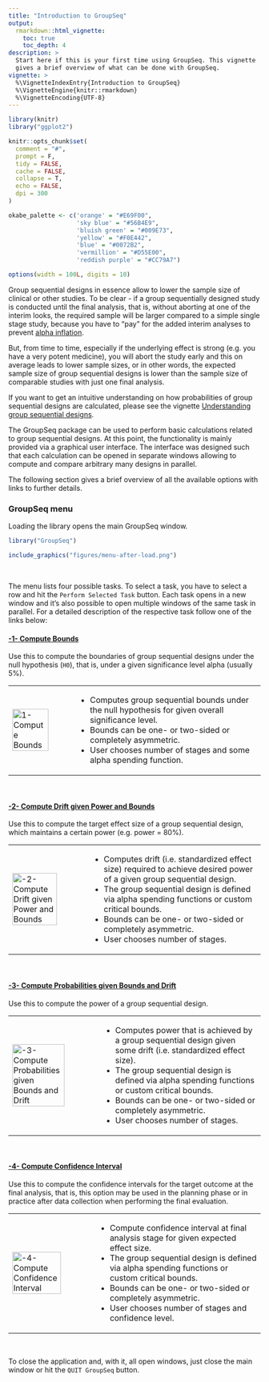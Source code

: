 ```yaml
---
title: "Introduction to GroupSeq"
output:
  rmarkdown::html_vignette:
    toc: true
    toc_depth: 4
description: >
  Start here if this is your first time using GroupSeq. This vignette
  gives a brief overview of what can be done with GroupSeq.
vignette: >
  %\VignetteIndexEntry{Introduction to GroupSeq}
  %\VignetteEngine{knitr::rmarkdown}
  %\VignetteEncoding{UTF-8}
---
```


```r
library(knitr)
library("ggplot2")

knitr::opts_chunk$set(
  comment = "#",
  prompt = F,
  tidy = FALSE,
  cache = FALSE,
  collapse = T,
  echo = FALSE,
  dpi = 300
)

okabe_palette <- c('orange' = "#E69F00",
                   'sky blue' = "#56B4E9",
                   'bluish green' = "#009E73",
                   'yellow' = "#F0E442",
                   'blue' = "#0072B2",
                   'vermillion' = "#D55E00",
                   'reddish purple' = "#CC79A7")

options(width = 100L, digits = 10)
```

Group sequential designs in essence allow to lower the sample size of clinical
or other studies. To be clear - if a group sequentially designed study is 
conducted until the final analysis, that is, without aborting at one
of the interim looks, the required sample will be larger compared to a simple
single stage study, because you have to "pay" for the added interim
analyses to prevent 
[alpha inflation](https://en.wikipedia.org/wiki/Multiple_comparisons_problem).

But, from time to time, especially if the underlying effect is strong 
(e.g. you have a very potent medicine),
you will abort the study early and this on average
leads to lower sample sizes, or in other words, the expected sample size of
group sequential designs is lower than the sample size of comparable studies
with just one final analysis.

If you want to get an intuitive understanding on how probabilities of group
sequential designs are calculated, please see the vignette 
[Understanding group sequential designs](https://rpahl.github.io/GroupSeq/articles/understanding-gs-designs.html).

The GroupSeq package can be used to perform basic calculations related
to group sequential designs. At this point, the functionality is mainly
provided via a graphical user interface. The interface was designed such that
each calculation can be opened in separate windows allowing to compute
and compare arbitrary many designs in parallel.

The following section gives a brief overview of all the available options 
with links to further details.

### GroupSeq menu

Loading the library opens the main GroupSeq window.

```r
library("GroupSeq")
```

```r
include_graphics("figures/menu-after-load.png")
```

<br>

The menu lists four possible tasks. To select a task, you have to select a row
and hit the `Perform Selected Task` button.
Each task opens in a new window and it's also possible to open
multiple windows of the same task in parallel.
For a detailed description of the respective task follow one of the links below:

#### [-1- Compute Bounds](https://rpahl.github.io/GroupSeq/articles/1-compute-bounds-H0.html)

Use this to compute the boundaries of group sequential designs under the null
hypothesis (`H0`), that is, under a given significance level alpha (usually 5%).

<table style="border: 0px solid white; border-collapse: collapse; text-align:left">
    <tr>
        <td><a href="https://rpahl.github.io/GroupSeq/articles/1-compute-bounds-H0.html"><img src="figures/task1-menu.png" alt="1- Compute Bounds" style="width:80%"></a></td>
        <td>
            <ul>
                <li>Computes group sequential bounds under the null hypothesis for given overall significance level.</li>
                <li>Bounds can be one- or two-sided or completely asymmetric.</li>
                <li>User chooses number of stages and some alpha spending function.</li>
            </ul>    
        </td>
    </tr>
</table>

<br>

#### [-2- Compute Drift given Power and Bounds](https://rpahl.github.io/GroupSeq/articles/2-compute-drift.html)

Use this to compute the target effect size of a group sequential design,
which maintains a certain power (e.g. power = 80%).

<table style="border: 0px solid white; border-collapse: collapse; text-align:left">
    <tr>
        <td><a href="https://rpahl.github.io/GroupSeq/articles/2-compute-drift.html"><img src="figures/task2-menu.png" alt="-2- Compute Drift given Power and Bounds" style="width:80%"></a></td>
        <td>
            <ul>
                <li>Computes drift (i.e. standardized effect size) required to achieve desired power of 
                a given group sequential design.</li>
                <li>The group sequential design is defined via alpha spending functions or custom critical bounds.</li>
                <li>Bounds can be one- or two-sided or completely asymmetric.</li>
                <li>User chooses number of stages.</li>
            </ul>    
        </td>
    </tr>
</table>

<br>

#### [-3- Compute Probabilities given Bounds and Drift](https://rpahl.github.io/GroupSeq/articles/3-compute-bounds-H1.html)

Use this to compute the power of a group sequential design.

<table style="border: 0px solid white; border-collapse: collapse; text-align:left">
    <tr>
        <td><a href="https://rpahl.github.io/GroupSeq/articles/3-compute-bounds-H1.html"><img src="figures/task3-menu.png" alt="-3- Compute Probabilities given Bounds and Drift" style="width:80%"></a></td>
        <td>
            <ul>
                <li>Computes power that is achieved by a group sequential design
                given some drift (i.e. standardized effect size).</li>
                <li>The group sequential design is defined via alpha spending functions or custom critical bounds.</li>
                <li>Bounds can be one- or two-sided or completely asymmetric.</li>
                <li>User chooses number of stages.</li>
            </ul>    
        </td>
    </tr>
</table>

<br>


#### [-4- Compute Confidence Interval](https://rpahl.github.io/GroupSeq/articles/4-compute-CI.html)

Use this to compute the confidence intervals for the target outcome
at the final analysis, that is, this option may be used in the planning phase
or in practice after data collection when performing the final evaluation. 

<table style="border: 0px solid white; border-collapse: collapse; text-align:left">
    <tr>
        <td><a href="https://rpahl.github.io/GroupSeq/articles/4-compute-CI.html"><img src="figures/task4-menu.png" alt="-4- Compute Confidence Interval" style="width:80%"></a></td>
        <td>
            <ul>
                <li>Compute confidence interval at final analysis stage for given expected effect size.</li>
                <li>The group sequential design is defined via alpha spending functions or custom critical bounds.</li>
                <li>Bounds can be one- or two-sided or completely asymmetric.</li>
                <li>User chooses number of stages and confidence level.</li>
            </ul>    
        </td>
    </tr>
</table>

<br>



To close the application and, with it, all open windows, just close the main 
window or hit the `QUIT GroupSeq` button.



